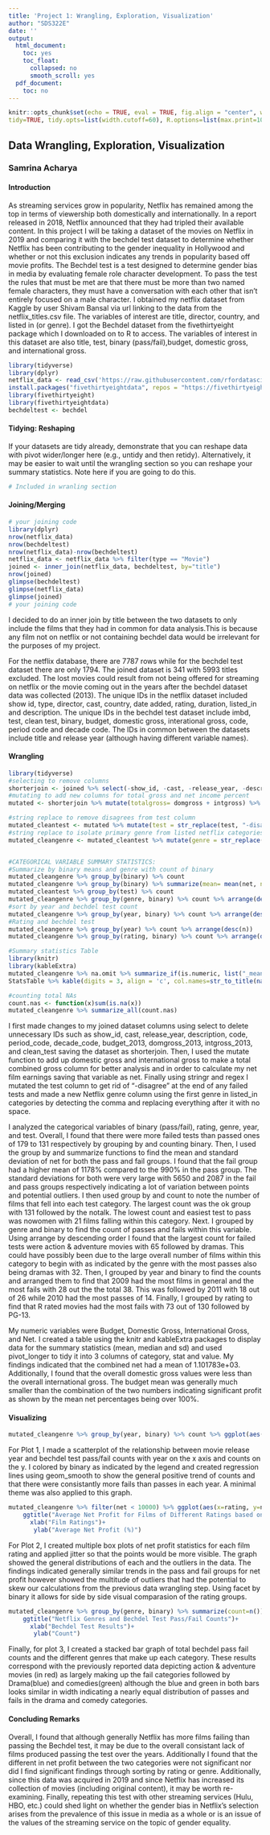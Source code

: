 ```yaml
---
title: 'Project 1: Wrangling, Exploration, Visualization'
author: "SDS322E"
date: ''
output:
  html_document:
    toc: yes
    toc_float:
      collapsed: no
      smooth_scroll: yes
  pdf_document:
    toc: no
---
```


```r
knitr::opts_chunk$set(echo = TRUE, eval = TRUE, fig.align = "center", warning = F, message = F,
tidy=TRUE, tidy.opts=list(width.cutoff=60), R.options=list(max.print=100))
```

## Data Wrangling, Exploration, Visualization

### Samrina Acharya

#### Introduction 

As streaming services grow in popularity, Netflix has remained among the top in terms of viewership both domestically and internationally. In a report released in 2018, Netflix announced that they had tripled their available content. In this project I will be taking a dataset of the movies on Netflix in 2019 and comparing it with the bechdel test dataset to determine whether Netflix has been contributing to the gender inequality in Hollywood and whether or not this exclusion indicates any trends in popularity based off movie profits. The Bechdel test is a test designed to determine gender bias in media by evaluating female role character development. To pass the test the rules that must be met are that there must be more than two named female characters, they must have a conversation with each other that isn't entirely focused on a male character. I obtained my netflix dataset from Kaggle by user Shivam Bansal via url linking to the data from the netflix_titles.csv file. The variables of interest are title, director, country, and listed in (or genre). I got the Bechdel dataset from the fivethirtyeight package which I downloaded on to R to access. The variables of interest in this dataset are also title, test, binary (pass/fail),budget, domestic gross, and international gross.

```R
library(tidyverse)
library(dplyr)
netflix_data <- read_csv('https://raw.githubusercontent.com/rfordatascience/tidytuesday/master/data/2021/2021-04-20/netflix_titles.csv')
install.packages("fivethirtyeightdata", repos = "https://fivethirtyeightdata.github.io/drat/", type = "source")
library(fivethirtyeight)
library(fivethirtyeightdata)
bechdeltest <- bechdel
```

#### Tidying: Reshaping

If your datasets are tidy already, demonstrate that you can reshape data with pivot wider/longer here (e.g., untidy and then retidy). Alternatively, it may be easier to wait until the wrangling section so you can reshape your summary statistics. Note here if you are going to do this.

```R
# Included in wranling section
```

    
#### Joining/Merging

```R
# your joining code
library(dplyr)
nrow(netflix_data)
nrow(bechdeltest)
nrow(netflix_data)-nrow(bechdeltest)
netflix_data <- netflix_data %>% filter(type == "Movie")
joined <- inner_join(netflix_data, bechdeltest, by="title")
nrow(joined)
glimpse(bechdeltest)
glimpse(netflix_data)
glimpse(joined)
# your joining code
```

I decided to do an inner join by title between the two datasets to only include the films that they had in common for data analysis.This is because any film not on netflix or not containing bechdel data would be irrelevant for the purposes of my project.

For the netflix database, there are 7787 rows while for the bechdel test dataset there are only 1794. The joined dataset is 341 with 5993 titles excluded. The lost movies could result from not being offered for streaming on netflix or the movie coming out in the years after the bechdel dataset data was collected (2013). The unique IDs in the netflix dataset included show id, type, director, cast, country, date added, rating, duration, listed_in and description. The unique IDs in the bechdel test dataset include imbd, test, clean test, binary, budget, domestic gross, interational gross, code, period code and decade code. The IDs in common between the datasets include title and release year (although having different variable names).

####  Wrangling

```R
library(tidyverse)
#selecting to remove columns
shorterjoin <- joined %>% select(-show_id, -cast, -release_year, -description, -code,-period_code, -decade_code, -budget_2013, -domgross_2013, -intgross_2013, -clean_test)
#mutating to add new columns for total gross and net income percent
mutated <- shorterjoin %>% mutate(totalgross= domgross + intgross) %>% mutate("net"= ((totalgross-budget)/budget)*100)

#string replace to remove disagrees from test column
mutated_cleantest <- mutated %>% mutate(test = str_replace(test, "-disagree",""))
#string replace to isolate primary genre from listed netflix categories using regex
mutated_cleangenre <- mutated_cleantest %>% mutate(genre = str_replace(listed_in, ",.*" , ""))


#CATEGORICAL VARIABLE SUMMARY STATISTICS:
#Summarize by binary means and genre with count of binary
mutated_cleangenre %>% group_by(binary) %>% count
mutated_cleangenre %>% group_by(binary) %>% summarize(mean= mean(net, na.rm=T), standard_deviation = sd(net, na.rm=T))
mutated_cleantest %>% group_by(test) %>% count
mutated_cleangenre %>% group_by(genre, binary) %>% count %>% arrange(desc(n))
#sort by year and bechdel test count
mutated_cleangenre %>% group_by(year, binary) %>% count %>% arrange(desc(n))
#Rating and bechdel test
mutated_cleangenre %>% group_by(year) %>% count %>% arrange(desc(n))
mutated_cleangenre %>% group_by(rating, binary) %>% count %>% arrange(desc(n))

#Summary statistics Table
library(knitr)
library(kableExtra)
mutated_cleangenre %>% na.omit %>% summarize_if(is.numeric, list("_mean"= mean, "_median"= median, "_sd"= sd)) %>% pivot_longer(contains("_")) %>% separate(name, into=c("Category", "Stat"), sep= "__") %>% mutate_if(is.numeric, round, 3)%>% na.omit -> StatsTable
StatsTable %>% kable(digits = 3, align = 'c', col.names=str_to_title(names(.)))

#counting total NAs
count.nas <- function(x)sum(is.na(x))
mutated_cleangenre %>% summarize_all(count.nas)
```
I first made changes to my joined dataset columns using select to delete unnecessary IDs such as show_id, cast, release_year, description, code, period_code, decade_code, budget_2013,  domgross_2013, intgross_2013, and clean_test saving the dataset as shorterjoin. Then, I used the mutate function to add up domestic gross and international gross to make a total combined gross column for better analysis and in order to calculate my net film earnings saving that variable as net. Finally using stringr and regex I mutated the test column to get rid of “-disagree” at the end of any failed tests and made a new Netflix genre column using the first genre in listed_in categories by detecting the comma and replacing everything after it with no space. 

I analyzed the categorical variables of binary (pass/fail), rating, genre, year, and test. Overall, I found that there were more failed tests than passed ones of 179 to 131 respectively by grouping by and counting binary. Then, I used the group by and summarize functions to find the mean and standard deviation of net for both the pass and fail groups. I found that the fail group had a higher mean of 1178% compared to the 990% in the pass group. The standard deviations for both were very large with 5650 and 2087 in the fail and pass groups respectively indicating a lot of variation between points and potential outliers. I then used group by and count to note the number of films that fell into each test category. The largest count was the ok group with 131 followed by the notalk. The lowest count and easiest test to pass was nowomen with 21 films falling within this category. Next. I grouped by genre and binary to find the count of passes and fails within this variable. Using arrange by descending order I found that the largest count for failed tests were action & adventure movies with 65 followed by dramas. This could have possibly been due to the large overall number of films within this category to begin with as indicated by the genre with the most passes also being dramas with 32. Then, I grouped by year and binary to find the counts and arranged them to find that 2009 had the most films in general and the most fails with 28 out the the total 38. This was followed by 2011 with 18 out of 26 while 2010 had the most passes of 14. Finally, I grouped by rating to find that R rated movies had the most fails with 73 out of 130 followed by PG-13. 

My numeric variables were Budget, Domestic Gross, International Gross, and Net. I created a table using the knitr and kableExtra packages to display data for the summary statistics (mean, median and sd) and used pivot_longer to tidy it into 3 columns of category, stat and value. My findings indicated that the combined net had a mean of 1.101783e+03. Additionally, I found that the overall domestic gross values were less than the overall international gross. The budget mean was generally much smaller than the combination of the two numbers indicating significant profit as shown by the mean net percentages being over 100%. 

#### Visualizing

```R
mutated_cleangenre %>% group_by(year, binary) %>% count %>% ggplot(aes(x= year,y=n, color= binary)) + geom_point() + geom_smooth(method= "lm") + theme_minimal()+ ggtitle("Relationship between Movie Release Year and Bechdel Test Pass/Fail Counts") + ylab("Count") + xlab("Year") 


```

For Plot 1, I made a scatterplot of the relationship between movie release year and bechdel test pass/fail counts with year on the x axis and counts on the y. I colored by binary as indicated by the legend and created regression lines using geom_smooth to show the general positive trend of counts and that there were consistantly more fails than passes in each year. A minimal theme was also applied to this graph.

```R
mutated_cleangenre %>% filter(net < 10000) %>% ggplot(aes(x=rating, y=net))+geom_boxplot() + facet_grid(~binary) + geom_jitter(alpha=.4, aes(color=rating)) + theme(legend.position="none") + 
    ggtitle("Average Net Profit for Films of Different Ratings based on Bechdel Test Results")+
      xlab("Film Ratings")+
       ylab("Average Net Profit (%)")


```

For Plot 2, I created multiple box plots of net profit statistics for each film rating and applied jitter so that the points would be more visible. The graph showed the general distributions of each and the outliers in the data. The findings indicated generally similar trends in the pass and fail groups for net profit however showed the multitude of outliers that had the potential to skew our calculations from the previous data wrangling step. Using facet by binary it allows for side by side visual comparasion of the rating groups. 

```R
mutated_cleangenre %>% group_by(genre, binary) %>% summarize(count=n()) %>% ggplot(aes(binary, count, fill=genre))+ geom_bar(stat= "summary") +  
    ggtitle("Netflix Genres and Bechdel Test Pass/Fail Counts")+
      xlab("Bechdel Test Results")+
       ylab("Count")

```

Finally, for plot 3, I created a stacked bar graph of total bechdel pass fail counts and the different genres that make up each category. These results correspond with the previously reported data depicting action & adventure movies (in red) as largely making up the fail categories followed by Drama(blue) and comedies(green) although the blue and green in both bars looks similar in width indicating a nearly equal distribution of passes and fails in the drama and comedy categories.

#### Concluding Remarks

Overall, I found that although generally Netflix has more films failing than passing the Bechdel test, it may be due to the overall consistant lack of films produced passing the test over the years. Additionally I found that the different in net profit between the two categories were not significant nor did I find significant findings through sorting by rating or genre. Additionally, since this data was acquired in 2019 and since Netflix has increased its collection of movies (including original content), it may be worth re-examining. Finally, repeating this test with other streaming services (Hulu, HBO, etc.) could shed light on whether the gender bias in Netflix's selection arises from the prevalence of this issue in media as a whole or is an issue of the values of the streaming service on the topic of gender equality. 




